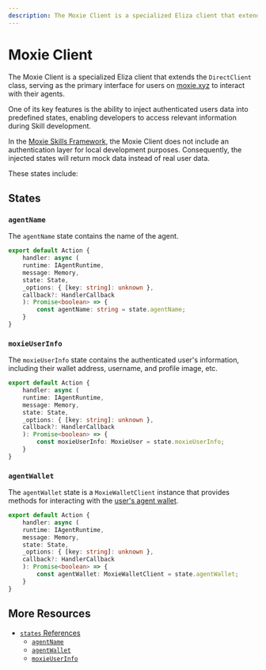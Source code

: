 ```yaml
---
description: The Moxie Client is a specialized Eliza client that extends the `DirectClient` class, serving as the primary interface for users on [moxie.xyz](https://moxie.xyz) to interact with their agents.
---
```



# Moxie Client

The Moxie Client is a specialized Eliza client that extends the `DirectClient` class, serving as the primary interface for users on [moxie.xyz](https://moxie.xyz) to interact with their agents.

One of its key features is the ability to inject authenticated users data into predefined states, enabling developers to access relevant information during Skill development.

In the [Moxie Skills Framework](https://github.com/moxie-protocol/moxie-agent-skills), the Moxie Client does not include an authentication layer for local development purposes. Consequently, the injected states will return mock data instead of real user data.

These states include:

## States

### `agentName`

The `agentName` state contains the name of the agent.

```ts {9}
export default Action {
    handler: async (
    runtime: IAgentRuntime,
    message: Memory,
    state: State,
    _options: { [key: string]: unknown },
    callback?: HandlerCallback
    ): Promise<boolean> => {
        const agentName: string = state.agentName;
    }
}
```

### `moxieUserInfo`

The `moxieUserInfo` state contains the authenticated user's information, including their wallet address, username, and profile image, etc.

```ts {9}
export default Action {
    handler: async (
    runtime: IAgentRuntime,
    message: Memory,
    state: State,
    _options: { [key: string]: unknown },
    callback?: HandlerCallback
    ): Promise<boolean> => {
        const moxieUserInfo: MoxieUser = state.moxieUserInfo;
    }
}
```

### `agentWallet`

The `agentWallet` state is a `MoxieWalletClient` instance that provides methods for interacting with the [user's agent wallet](../03-core-features/01-user-agent-wallet.mdx).

```ts {9}
export default Action {
    handler: async (
    runtime: IAgentRuntime,
    message: Memory,
    state: State,
    _options: { [key: string]: unknown },
    callback?: HandlerCallback
    ): Promise<boolean> => {
        const agentWallet: MoxieWalletClient = state.agentWallet;
    }
}
```

## More Resources

- [`states` References](../04-references/moxie-client/states/index.mdx)
  - [`agentName`](../04-references/moxie-client/states/agentName.mdx)
  - [`agentWallet`](../04-references/moxie-client/states/agentWallet.mdx)
  - [`moxieUserInfo`](../04-references/moxie-client/states/moxieUserInfo.mdx)

<DeveloperSupport />
